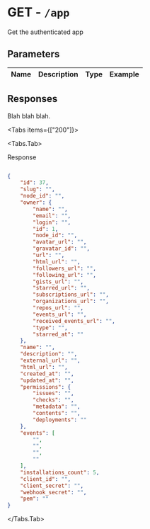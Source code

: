 
# GET - `/app`

Get the authenticated app

## Parameters

| Name | Description | Type | Example |
| :---- | :---- | :---- | :---- |

## Responses

Blah blah blah.

<Tabs items={["200"]}>

<Tabs.Tab>

Response

```json

{
    "id": 37,
    "slug": "",
    "node_id": "",
    "owner": {
        "name": "",
        "email": "",
        "login": "",
        "id": 1,
        "node_id": "",
        "avatar_url": "",
        "gravatar_id": "",
        "url": "",
        "html_url": "",
        "followers_url": "",
        "following_url": "",
        "gists_url": "",
        "starred_url": "",
        "subscriptions_url": "",
        "organizations_url": "",
        "repos_url": "",
        "events_url": "",
        "received_events_url": "",
        "type": "",
        "starred_at": ""
    },
    "name": "",
    "description": "",
    "external_url": "",
    "html_url": "",
    "created_at": "",
    "updated_at": "",
    "permissions": {
        "issues": "",
        "checks": "",
        "metadata": "",
        "contents": "",
        "deployments": ""
    },
    "events": [
        "",
        "",
        "",
        ""
    ],
    "installations_count": 5,
    "client_id": "",
    "client_secret": "",
    "webhook_secret": "",
    "pem": ""
}

```

</Tabs.Tab>

</Tabs>